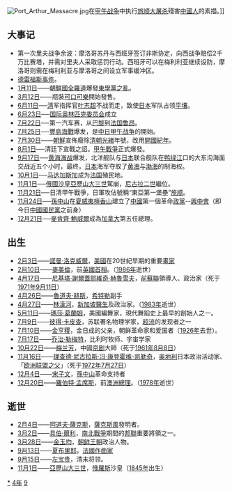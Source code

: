 {{unreferenced|time=2018-09-28T13:08:05+00:00}}
{{yearTOC|1894|清'''[[光緒|光绪]]二十年'''；韩国'''[[开国_(朝鲜高宗)|开国]]五百零三年'''；日本'''[[明治|明治]]二十七年'''；越南'''[[阮朝|成泰]]六年'''}}

{{C21YearInTopic|1894年}}
{{Year in other calendars|year=1894}}

[[File:Port_Arthur_Massacre.jpg|thumb]]在[[甲午战争|甲午战争]]中执行[[旅順大屠殺|旅顺大屠杀]]殘害[[中國人|中國人]]的素描。]]

== 大事记 ==
* 第一次里夫战争余波：摩洛哥苏丹与西班牙签订非斯协定，向西战争赔偿2千万比赛塔，并需对里夫人采取惩罚行动。西班牙可以在梅利利亚继续设防，摩洛哥则需在梅利利亚与摩洛哥之间设立军事缓冲区。
* [[德雷福斯事件|德雷福斯事件]]。
* [[1月11日|1月11日]]——[[朝鮮國|朝鮮國]][[全羅道|全羅道]]爆發[[東學黨之亂|東學黨之亂]]。
* [[3月12日|3月12日]]——瓶裝[[可口可樂|可口可樂]]開始發售。
* [[6月11日|6月11日]]──[[清朝|清]]军指挥官[[叶志超|叶志超]]不战而走，致使[[日本|日本]]军队占领[[平壤|平壤]]。
* [[6月23日|6月23日]]──[[国际奥林匹克委员会|国际奥林匹克委员会]]成立
* [[7月22日|7月22日]]──第一汽车赛，从[[巴黎|巴黎]]到[[法国|法国]][[鲁昂|鲁昂]]。
* [[7月25日|7月25日]]──[[豐島海戰|豐島海戰]]爆发，是[[甲午戰爭|中日甲午战争]]的開始。
* [[7月30日|7月30日]]——[[朝鮮王朝|朝鮮]]宣佈廢除[[清朝|清朝]][[光緒|光緒]]年號，改用[[開國_(朝鮮高宗)|開國紀年]]。
*[[8月1日|8月1日]]──清廷下宣戰之詔。[[甲午戰爭|甲午戰爭]]正式爆發。
* [[9月17日|9月17日]]──[[黄海海战|黄海海战]]爆发，北洋舰队与[[日本|日本]]联合舰队在[[鸭绿江|鸭绿江]]口的大东沟海面交战近五个小时，最终，[[日本|日本]]海军夺取了[[黄海|黄海]]与[[渤海|渤海]]的制海权。
* [[10月1日|10月1日]]──[[马达加斯加|马达加斯加]]成为[[法国|法国]]殖民地。
* [[11月1日|11月1日]]──[[俄罗斯帝国|俄國]][[沙皇|沙皇]][[亞歷山大三世_(俄國)|亞歷山大三世]]駕崩，[[尼古拉二世_(俄罗斯)|尼古拉二世]]繼位。
* [[11月21日|11月21日]]──日清甲午戰爭，日軍攻佔號稱“東亞第一堡壘”[[旅顺口区|旅顺]]。
* [[11月24日|11月24日]]──[[孫中山|孫中山]]在[[夏威夷州|夏威夷]][[檀香山|檀香山]]建立了[[中国|中國]]第一個革命[[政党|政黨]]--[[兴中会|興中會]]（即今日[[中國國民黨|中國國民黨]]之前身）
* [[12月21日|12月21日]]──[[麥肯齊·鮑威爾|麥肯齊·鮑威爾]]成為[[加拿大|加拿大]]第五任總理。

== 出生 ==
* [[2月3日|2月3日]]——[[諾曼·洛克威爾|諾曼·洛克威爾]]，[[美國|美國]]在20世紀早期的重要[[畫家|畫家]]
* [[2月10日|2月10日]]——[[麥美倫|麥美倫]]，前[[英國首相|英國首相]]。（[[1986年|1986年]]逝世）
* [[4月17日|4月17日]]——[[赫鲁晓夫|尼基塔·謝爾蓋耶維奇·赫魯雪夫]]，[[苏联|前蘇聯]]領導人、政治家（死于[[1971年|1971年]][[9月11日|9月11日]]）
* [[4月26日|4月26日]]——[[魯道夫·赫斯|魯道夫·赫斯]]，[[阿道夫·希特勒|希特勒]]副手
* [[4月27日|4月27日]]——[[林漢河|林漢河]]，[[新加坡|新加坡]][[醫生|醫生]]及政治家。（[[1983年|1983年]]逝世）
* [[5月11日|5月11日]]——[[瑪莎·葛蘭姆|瑪莎·葛蘭姆]]，美國編舞家，現代舞蹈史上最早的創始人之一。
* [[7月9日|7月9日]]——[[彼得·卡皮查|彼得·卡皮查]]，苏联著名物理学家，[[超流|超流]]的发现者之一
* [[7月10日|7月10日]]——[[金亨稷|金亨稷]]，金日成的父亲，朝鲜革命家和爱国者（[[1926年|1926年]]去世）。
* [[7月17日|7月17日]]——[[乔治·勒梅特|乔治·勒梅特]]，比利时牧师、宇宙学家
* [[10月22日|10月22日]]——[[梅兰芳|梅兰芳]]，中國[[京剧|京剧]]大師（死于[[1961年|1961年]][[8月8日|8月8日]]）
* [[11月16日|11月16日]]——[[理查德·尼古拉斯·冯·康登霍维-凯勒奇|理查德·尼古拉斯·冯·康登霍维-凯勒奇]]，[[奥地利|奥地利]]日本政治活动家、「[[歐盟之父|欧洲联盟之父]]」（死于[[1972年|1972年]][[7月27日|7月27日]]）
* [[12月4日|12月4日]]——[[宋子文|宋子文]]，[[孫中山|孫中山]]革命支持者
* [[12月20日|12月20日]]——[[羅伯特·孟席斯|羅伯特·孟席斯]]，前[[澳洲總理|澳洲總理]]。（[[1978年|1978年]]逝世）

== 逝世 ==
{{Wikisource year mention}}
* [[2月4日|2月4日]]——[[阿道夫·薩克斯|阿道夫·薩克斯]]，[[薩克斯風|薩克斯風]]發明者。
* [[3月2日|3月2日]]——[[具伯·爾利|具伯·爾利]]，[[南北戰爭|南北戰爭]]期間的[[邦聯|邦聯]]重要將領之一。
* [[3月28日|3月28日]]——[[金玉均|金玉均]]，[[朝鲜王朝|朝鲜王朝]]政治人物。
* [[9月13日|9月13日]]——[[夏布里耶|夏布里耶]]，[[法国|法國]][[作曲家|作曲家]]
* [[9月15日|9月15日]]——[[左宝贵|左宝贵]]，清末将领。
* [[11月1日|11月1日]]——[[亞歷山大三世_(俄國)|亞歷山大三世]]，[[俄羅斯帝國|俄羅斯]]沙皇（[[1845年|1845年]]出生）

[[Category:1894年|*]]
[[Category:1890年代|4年]]
[[Category:19世纪各年|9]]